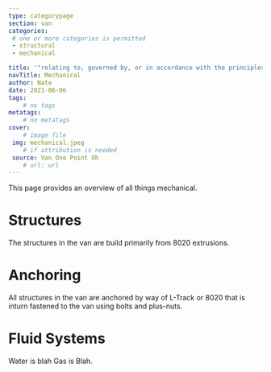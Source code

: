 ```yaml
---
type: categorypage
section: van
categories: 
 # one or more categories is permitted
 - structural
 - mechanical

title: '"relating to, governed by, or in accordance with the principles of mechanics"'
navTitle: Mechanical
author: Nate
date: 2021-06-06
tags:
	# no tags
metatags:
	# no metatags
cover: 
	# image file
 img: mechanical.jpeg
	# if attribution is needed
 source: Van One Point Oh
	# url: url
---
```


This page provides an overview of all things mechanical.

# Structures
The structures in the van are build primarily from 8020 extrusions.

# Anchoring
All structures in the van are anchored by way of L-Track or 8020 that is inturn fastened to the van using bolts and plus-nuts.

# Fluid Systems
Water is blah
Gas is Blah.

